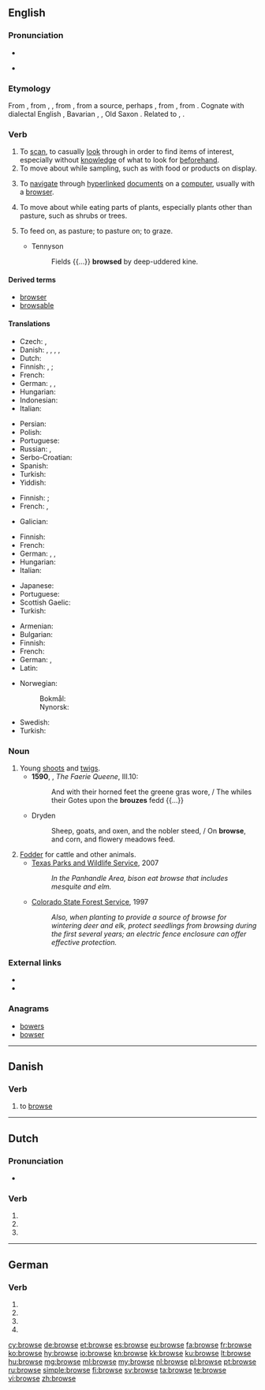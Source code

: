 ==English==

===Pronunciation===
* {{audio|en-us-browse.ogg|Audio (US)|lang=en}}

* {{rhymes|aʊz|lang=en}}

===Etymology===
From {{etyl|enm|en}} {{m|enm|browsen}}, from {{etyl|fro|en}} {{m|fro|brouster}}, {{m|fro|broster||to nibble off buds, sprouts, and bark; browse}}, from {{m|fro|brost||a sprout, shoot, bud}}, from a {{etyl|gem|en}} source, perhaps {{etyl|frk|en}} {{m|frk|*brust||shoot, bud}}, from {{etyl|gem-pro|en}} {{m|gem-pro|*brustiz||bud, shoot}}, from {{etyl|ine-pro|en}} {{m|ine-pro|*bʰrews-||to swell, sprout}}. Cognate with dialectal English {{m|en|brut||to browse}}, Bavarian {{m|bar|Bross}}, {{m|bar|Brosst||a bud}}, Old Saxon {{m|osx|brustian||to sprout}}. Related to {{l/en|breast}}, {{l/en|brush}}.

===Verb===
{{en-verb|brows}}

# To [[scan]], to casually [[look]] through in order to find items of interest, especially without [[knowledge]] of what to look for [[beforehand]].
# To move about while sampling, such as with food or products on display.
# {{context|transitive|computing|lang=en}} To [[navigate]] through [[hyperlinked]] [[document]]s on a [[computer]], usually with a [[browser]].
# {{context|intransitive|of an animal|lang=en}} To move about while eating parts of plants, especially plants other than pasture, such as shrubs or trees.
# {{context|transitive|lang=en}} To feed on, as pasture; to pasture on; to graze.
#* Tennyson
#*: Fields {{...}} '''browsed''' by deep-uddered kine.

====Derived terms====
* [[browser]]
* [[browsable]]

====Translations====
{{trans-top|scan, casually look through}}
* Czech: {{t|cs|brouzdat}},  {{t|cs|prohlížet si}}
* Danish: {{t|da|gennemse|c}}, {{t+|da|skimme|c}}, {{t|da|gennem-|n}}, {{t|da|gennemrode|c}}, {{t|da|gennemsøge|c}}
* Dutch: {{t+|nl|doorbladeren}}
* Finnish: {{t+|fi|katsella}}, {{t|fi|tutkailla}}; {{t|fi|selailla}} {{qualifier|of media}}
* French: {{t+|fr|feuilleter}}
* German: {{t+|de|blättern}}, {{t|de|durchstöbern}}, {{t+|de|surfen}}
* Hungarian: {{t|hu|átböngész}}
* Indonesian: {{t+|id|lihat|alt=melihat-lihat}}
* Italian: {{t+|it|osservare}}
{{trans-mid}}
* Persian: {{t+|fa|مرور|tr=morur|sc=fa-Arab}}
* Polish: {{t+|pl|przeglądać|impf}}
* Portuguese: {{t+|pt|observar}}
* Russian: {{t+|ru|просма́тривать|impf}}, {{t+|ru|просмотре́ть|pf}}
* Serbo-Croatian: {{t|sh|прегледати|tr=pregledati|sc=Cyrl}}
* Spanish: {{t+|es|navegar}}
* Turkish: {{t+|tr|gözden geçirmek}}
* Yiddish: {{t|yi|אַדורכן|sc=Hebr}}
{{trans-bottom}}

{{trans-top|move about while sampling}}
* Finnish: {{t+|fi|kierrellä}}; {{t|fi|maistella}} {{qualifier|of food and drink}}
* French: {{t+|fr|parcourir}}, {{t+|fr|regarder}}
{{trans-mid}}
* Galician: {{t|gl|petiscar}}
{{trans-bottom}}

{{trans-top|navigate through hyperlinked documents}}
* Finnish: {{t+|fi|selata}}
* French: {{t+|fr|naviguer}}
* German: {{t|de|browsen}}, {{t+|de|durchsuchen}}, {{t+|de|stöbern}}
* Hungarian: {{t+|hu|böngészik}}
* Italian: {{t+|it|navigare}}
{{trans-mid}}
* Japanese: {{t+|ja|閲覧|alt=閲覧する|tr=えつらんする, etsuran suru|sc=Jpan}}
* Portuguese: {{t+|pt|navegar}}
* Scottish Gaelic: {{t|gd|brabhsaich}}
* Turkish: {{t+|tr|göz atmak}}
{{trans-bottom}}

{{trans-top|move about while eating parts of plants}}
* Armenian: {{t+|hy|արածել}}
* Bulgarian: {{t+|bg|паса}}
* Finnish: {{t|fi|laiduntaa}}
* French: {{t+|fr|brouter}}
* German: {{t|de|grasen}}, {{t+|de|äsen}}
* Latin: {{t|la|tondeō}}
{{trans-mid}}
* Norwegian:
*: Bokmål: {{t|nb|beite}}
*: Nynorsk: {{t|nn|beite}}
* Swedish: {{t+|sv|beta}}
* Turkish: {{t+|tr|otlamak}}
{{trans-bottom}}

===Noun===
{{en-noun}}

# Young [[shoot]]s and [[twig]]s.
#* '''1590''', {{w|Edmund Spenser}}, ''The Faerie Queene'', III.10:
#*: And with their horned feet the greene gras wore, / The whiles their Gotes upon the '''brouzes''' fedd {{...}}
#* Dryden
#*: Sheep, goats, and oxen, and the nobler steed, / On '''browse''', and corn, and flowery meadows feed.
# [[fodder|Fodder]] for cattle and other animals.
#* [http://www.tpwd.state.tx.us/learning/resources/activities/bison/bisonfood1.phtml Texas Parks and Wildlife Service], 2007
#*: ''In the Panhandle Area, bison eat browse that includes mesquite and elm.''
#* [http://csfs.colostate.edu/pdfs/wildlife_values.pdf Colorado State Forest Service], 1997
#*: ''Also, when planting to provide a source of browse for wintering deer and elk, protect seedlings from browsing during the first several years; an electric fence enclosure can offer effective protection.''

===External links===
* {{R:Webster 1913}}
* {{R:Century 1911}}

===Anagrams===
* [[bowers#English|bowers]]
* [[bowser#English|bowser]]

----

==Danish==

===Verb===
{{head|da|verb|imperative|brows|present|browser|past|browsede|past participle|browset}}

# {{context|computing|lang=da}} to [[browse]]

----

==Dutch==

===Pronunciation===
* {{audio|Nl-browse.ogg|Audio|lang=nl}}

===Verb===
{{nl-verb-form}}

# {{nl-verb form of|p=1|n=sg|t=pres|m=ind|browsen}}
# {{nl-verb form of|n=sg|t=pres|m=subj|browsen}}
# {{nl-verb form of|m=imp|browsen}}

----

==German==

===Verb===
{{head|de|verb form}}

# {{de-verb form of|browsen|1|s|g}}
# {{de-verb form of|browsen|1|s|k1}}
# {{de-verb form of|browsen|3|s|k1}}
# {{de-verb form of|browsen|i|s}}

[[cy:browse]]
[[de:browse]]
[[et:browse]]
[[es:browse]]
[[eu:browse]]
[[fa:browse]]
[[fr:browse]]
[[ko:browse]]
[[hy:browse]]
[[io:browse]]
[[kn:browse]]
[[kk:browse]]
[[ku:browse]]
[[lt:browse]]
[[hu:browse]]
[[mg:browse]]
[[ml:browse]]
[[my:browse]]
[[nl:browse]]
[[pl:browse]]
[[pt:browse]]
[[ru:browse]]
[[simple:browse]]
[[fi:browse]]
[[sv:browse]]
[[ta:browse]]
[[te:browse]]
[[vi:browse]]
[[zh:browse]]